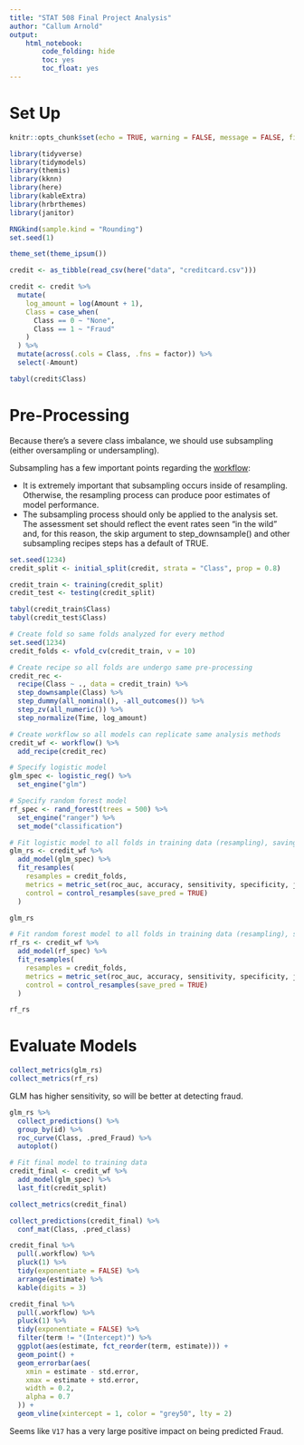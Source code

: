 ```yaml
---
title: "STAT 508 Final Project Analysis"
author: "Callum Arnold"
output:
    html_notebook:
        code_folding: hide
        toc: yes
        toc_float: yes
---
```


# Set Up

```r
knitr::opts_chunk$set(echo = TRUE, warning = FALSE, message = FALSE, fig.width = 14)
```

```r
library(tidyverse)
library(tidymodels)
library(themis)
library(kknn)
library(here)
library(kableExtra)
library(hrbrthemes)
library(janitor)

RNGkind(sample.kind = "Rounding")
set.seed(1)

theme_set(theme_ipsum())
```

```r
credit <- as_tibble(read_csv(here("data", "creditcard.csv")))
```

```r
credit <- credit %>%
  mutate(
    log_amount = log(Amount + 1),
    Class = case_when(
      Class == 0 ~ "None",
      Class == 1 ~ "Fraud"
    )
  ) %>%
  mutate(across(.cols = Class, .fns = factor)) %>%
  select(-Amount)
```


```r
tabyl(credit$Class)
```

# Pre-Processing

Because there's a severe class imbalance, we should use subsampling (either oversampling or undersampling).

Subsampling has a few important points regarding the [workflow](https://www.tidymodels.org/learn/models/sub-sampling/):

- It is extremely important that subsampling occurs inside of resampling. Otherwise, the resampling process can produce poor estimates of model performance.
- The subsampling process should only be applied to the analysis set. The assessment set should reflect the event rates seen “in the wild” and, for this reason, the skip argument to step_downsample() and other subsampling recipes steps has a default of TRUE.

```r
set.seed(1234)
credit_split <- initial_split(credit, strata = "Class", prop = 0.8)

credit_train <- training(credit_split)
credit_test <- testing(credit_split)

tabyl(credit_train$Class)
tabyl(credit_test$Class)
```

```r
# Create fold so same folds analyzed for every method
set.seed(1234)
credit_folds <- vfold_cv(credit_train, v = 10)
```

```r
# Create recipe so all folds are undergo same pre-processing
credit_rec <- 
  recipe(Class ~ ., data = credit_train) %>%
  step_downsample(Class) %>%
  step_dummy(all_nominal(), -all_outcomes()) %>%
  step_zv(all_numeric()) %>%
  step_normalize(Time, log_amount)

# Create workflow so all models can replicate same analysis methods
credit_wf <- workflow() %>%
  add_recipe(credit_rec)
```

```r
# Specify logistic model
glm_spec <- logistic_reg() %>%
  set_engine("glm")

# Specify random forest model
rf_spec <- rand_forest(trees = 500) %>%
  set_engine("ranger") %>%
  set_mode("classification")
```

```r
# Fit logistic model to all folds in training data (resampling), saving certain metrics
glm_rs <- credit_wf %>%
  add_model(glm_spec) %>%
  fit_resamples(
    resamples = credit_folds,
    metrics = metric_set(roc_auc, accuracy, sensitivity, specificity, j_index),
    control = control_resamples(save_pred = TRUE)
  )

glm_rs
```

```r
# Fit random forest model to all folds in training data (resampling), saving certain metrics
rf_rs <- credit_wf %>%
  add_model(rf_spec) %>%
  fit_resamples(
    resamples = credit_folds,
    metrics = metric_set(roc_auc, accuracy, sensitivity, specificity, j_index),
    control = control_resamples(save_pred = TRUE)
  )

rf_rs
```


# Evaluate Models

```r
collect_metrics(glm_rs)
collect_metrics(rf_rs)
```

GLM has higher sensitivity, so will be better at detecting fraud.

```r
glm_rs %>%
  collect_predictions() %>%
  group_by(id) %>%
  roc_curve(Class, .pred_Fraud) %>%
  autoplot()
```

```r
# Fit final model to training data
credit_final <- credit_wf %>%
  add_model(glm_spec) %>%
  last_fit(credit_split)

collect_metrics(credit_final)

collect_predictions(credit_final) %>%
  conf_mat(Class, .pred_class)
```

```r
credit_final %>%
  pull(.workflow) %>%
  pluck(1) %>%
  tidy(exponentiate = FALSE) %>%
  arrange(estimate) %>%
  kable(digits = 3)
```

```r
credit_final %>%
  pull(.workflow) %>%
  pluck(1) %>%
  tidy(exponentiate = FALSE) %>%
  filter(term != "(Intercept)") %>%
  ggplot(aes(estimate, fct_reorder(term, estimate))) +
  geom_point() +
  geom_errorbar(aes(
    xmin = estimate - std.error,
    xmax = estimate + std.error,
    width = 0.2,
    alpha = 0.7
  )) +
  geom_vline(xintercept = 1, color = "grey50", lty = 2)
```

Seems like `V17` has a very large positive impact on being predicted Fraud.